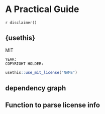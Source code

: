 # A Practical Guide {#practical}

`r disclaimer()`

## {usethis}

MIT

```
YEAR:
COPYRIGHT HOLDER: 
```

```r
usethis::use_mit_license("NAME")
```

## dependency graph

## Function to parse license info